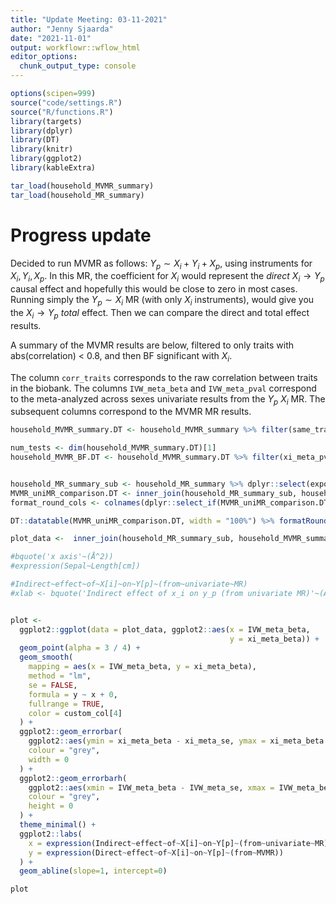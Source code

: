 ```yaml
---
title: "Update Meeting: 03-11-2021"
author: "Jenny Sjaarda"
date: "2021-11-01"
output: workflowr::wflow_html
editor_options:
  chunk_output_type: console
---
```


```r

options(scipen=999)
source("code/settings.R")
source("R/functions.R")
library(targets)
library(dplyr)
library(DT)
library(knitr)
library(ggplot2)
library(kableExtra)

```

```r
tar_load(household_MVMR_summary)
tar_load(household_MR_summary)

```

# Progress update

Decided to run MVMR as follows: $Y_p \sim X_i + Y_i + X_p$, using instruments for ${X_i, Y_i, X_p}$. In this MR, the coefficient for $X_i$ would represent the *direct* $X_i \rightarrow Y_p$ causal effect and hopefully this would be close to zero in most cases. Running simply the $Y_p \sim X_i$ MR (with only $X_i$ instruments), would give you the $X_i \rightarrow Y_p$ *total* effect. Then we can compare the direct and total effect results. 

A summary of the MVMR results are below, filtered to only traits with abs(correlation) < 0.8, and then BF significant with $X_i$.

The column `corr_traits` corresponds to the raw correlation between traits in the biobank. The columns `IVW_meta_beta` and `IVW_meta_pval` correspond to the meta-analyzed across sexes univariate results from the $Y_p ~ X_i$ MR. The subsequent columns correspond to the MVMR MR results. 

```r

household_MVMR_summary.DT <- household_MVMR_summary %>% filter(same_trait==FALSE) %>% filter(abs(corr_traits) < 0.8) 

num_tests <- dim(household_MVMR_summary.DT)[1]
household_MVMR_BF.DT <- household_MVMR_summary.DT %>% filter(xi_meta_pval < 0.05/num_tests) %>% dplyr::select(exposure_ID, outcome_ID, exposure_description, outcome_description, corr_traits, yi_meta_beta, yi_meta_pval, xi_meta_beta, xi_meta_pval, xp_meta_beta, xp_meta_pval) %>% unique()


household_MR_summary_sub <- household_MR_summary %>% dplyr::select(exposure_ID, outcome_ID, IVW_meta_beta, IVW_meta_se, IVW_meta_pval) %>% unique()
MVMR_uniMR_comparison.DT <- inner_join(household_MR_summary_sub, household_MVMR_BF.DT)  %>% dplyr::select(exposure_ID, outcome_ID, exposure_description, outcome_description, corr_traits, everything())
format_round_cols <- colnames(dplyr::select_if(MVMR_uniMR_comparison.DT, is.numeric))

DT::datatable(MVMR_uniMR_comparison.DT, width = "100%") %>% formatRound(columns=format_round_cols, digits = 3)

```

```r

plot_data <-  inner_join(household_MR_summary_sub, household_MVMR_summary.DT)  %>% dplyr::select(exposure_ID, outcome_ID, exposure_description, outcome_description, corr_traits, IVW_meta_beta, IVW_meta_se, yi_meta_beta, yi_meta_se, xi_meta_beta, xi_meta_se, xp_meta_beta, xp_meta_se) %>% unique()

#bquote('x axis'~(Å^2))
#expression(Sepal~Length[cm])

#Indirect~effect~of~X[i]~on~Y[p]~(from~univariate~MR)
#xlab <- bquote('Indirect effect of x_i on y_p (from univariate MR)'~(Å^2))


plot <-
  ggplot2::ggplot(data = plot_data, ggplot2::aes(x = IVW_meta_beta,
                                                 y = xi_meta_beta)) +
  geom_point(alpha = 3 / 4) +
  geom_smooth(
    mapping = aes(x = IVW_meta_beta, y = xi_meta_beta),
    method = "lm",
    se = FALSE,
    formula = y ~ x + 0,
    fullrange = TRUE,
    color = custom_col[4]
  ) +
  ggplot2::geom_errorbar(
    ggplot2::aes(ymin = xi_meta_beta - xi_meta_se, ymax = xi_meta_beta + xi_meta_se),
    colour = "grey",
    width = 0
  ) +
  ggplot2::geom_errorbarh(
    ggplot2::aes(xmin = IVW_meta_beta - IVW_meta_se, xmax = IVW_meta_beta + IVW_meta_se),
    colour = "grey",
    height = 0
  ) +
  theme_minimal() +
  ggplot2::labs(
    x = expression(Indirect~effect~of~X[i]~on~Y[p]~(from~univariate~MR)),
    y = expression(Direct~effect~of~X[i]~on~Y[p]~(from~MVMR))
  ) + 
  geom_abline(slope=1, intercept=0)

plot 

```
